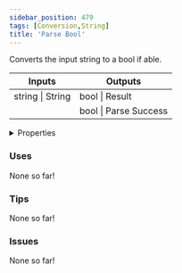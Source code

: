 ```yaml
---
sidebar_position: 479
tags: [Conversion,String]
title: 'Parse Bool'
---
```


Converts the input string to a bool if able.



<IChip uuid="92c05ebc-1967-49a4-94b5-2d01fe1e6b85"/>

<table><thead><tr><th>Inputs</th><th>Outputs</th></tr></thead><tbody><tr><td>string | String</td><td>bool | Result</td></tr><tr><td /><td>bool | Parse Success</td></tr></tbody></table>

<details>
  <summary>Properties</summary>
  <div>
    <div>
    <table>
      <tbody>
        <tr>
          <td>Is beta required?</td>
          <td>No</td>
        </tr>
        <tr>
          <td>Is chip a trolling risk?</td>
          <td>No</td>
        </tr>
        <tr>
          <td>Is chip a role assignment risk?</td>
          <td>No</td>
        </tr>
        <tr>
          <td>Chip UUID</td>
          <td>92c05ebc-1967-49a4-94b5-2d01fe1e6b85</td>
        </tr>
        <tr>
          <td>Room availability</td>
          <td>Available everywhere</td>
        </tr>
      </tbody>
    </table>
    </div>
  </div>
</details>

### Uses

None so far!

### Tips

None so far!

### Issues

None so far!